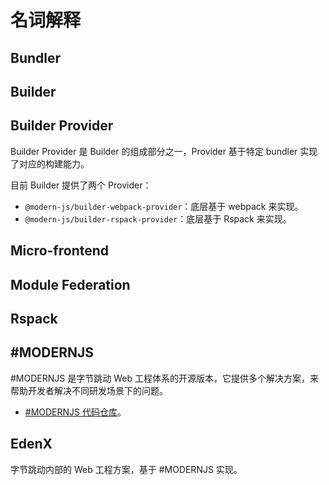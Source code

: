 # 名词解释

## Bundler


<Bundler />

## Builder


<Builder />

## Builder Provider

Builder Provider 是 Builder 的组成部分之一，Provider 基于特定 bundler 实现了对应的构建能力。

目前 Builder 提供了两个 Provider：

- `@modern-js/builder-webpack-provider`：底层基于 webpack 来实现。
- `@modern-js/builder-rspack-provider`：底层基于 Rspack 来实现。

## Micro-frontend


<MicroFrontend />

## Module Federation


<ModuleFederation />

## Rspack


<Rspack />

## #MODERNJS

#MODERNJS 是字节跳动 Web 工程体系的开源版本，它提供多个解决方案，来帮助开发者解决不同研发场景下的问题。

- [#MODERNJS 代码仓库](https://github.com/web-infra-dev/modern.js)。

## EdenX

字节跳动内部的 Web 工程方案，基于 #MODERNJS 实现。
